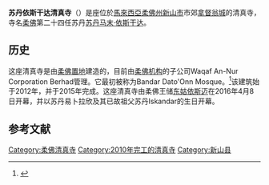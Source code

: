 {{Refimprove|time=2021-03-15T22:00:07+00:00}}
{{Infobox religious building
| 名字          = 苏丹依斯干達清真寺
| 原文名        = 
| 原文名语言    = 
| 图片          = Sultan Iskandar Mosque.jpg
| 图片说明      = 
| 地图          = 
| 地图尺寸      = 
| 地图说明      = 
| 坐标          = {{Coord|1|33|38.1|N|103|44|13.7|E|type:landmark_region:MY|display=inline,title}}
| 宗教          = [[伊斯兰教|伊斯兰教]]
| 位置          = [[马来西亚|马来西亚]][[柔佛州|柔佛州]][[新山县|新山县]][[新山|新山]]
| 神            = 
| 宗教礼仪      = 
| 派别          = [[遜尼派|遜尼派]]
| 节日          = 
| 小区          = 
| 分区          = 
| 基层政权      = 
| 区            = 
| 领地          = 
| 地方行政区    = 
| 州            = 
| 省            = 
| 地区          = 
| 国家          = 
| 行政          = 
| 开光年份      = 
| 状态          = 
| 传统称号      = 
| 所有者        = 
| 领导          = 
| 婆多罗迦      = 
| 主保圣人      = 
| 官方网站      = 
| 建筑师        = 
| 建筑类型      = 
| 建筑风格      = [[奥斯曼建筑|奥斯曼式建筑]]
| 建筑材料      = 
| 建立者        = 
| 资助者        = 
| 总承包商      = 
| 建立日期      = 
| 奠基          = 2012年
| 竣工          = 2015年
| 建设成本      = 
| 毁坏          = 
| 正立面朝向    = 
| 容纳人数      = 5,000
| 长度          = 
| 宽度          = 
| 中殿宽度      = 
| 内部面积      = 
| 最高高度      = 
| 穹顶          = 1
| 外穹顶高度    = 
| 内穹顶高度    = 
| 外穹顶直径    = 
| 内穹顶直径    = 
| 宣礼塔        = 
| 宣礼塔高度    = 
| 尖塔          = 4
| 尖塔高度      = 
| 场地面积      = 
| 寺庙          = 
| 纪念碑        = 
| 神社          = 
| 碑铭          = 
| 海拔          = 
}}

'''苏丹依斯干达清真寺'''（{{lang-ms|Masjid Sultan Iskandar}}）是座位於[[馬來西亞|馬來西亞]][[柔佛州|柔佛州]][[新山市|新山市]]市郊[[拿督翁城|拿督翁城]]的清真寺，寺名[[柔佛|柔佛]]第二十四任苏丹[[苏丹马末·依斯干达|苏丹马末·依斯干达]]。

==历史==
这座清真寺是由[[柔佛置地大厦|柔佛置地]]建造的，目前由[[柔佛机构|柔佛机构]]的子公司Waqaf An-Nur Corporation Berhad管理。它最初被称为Bandar Dato'Onn Mosque。<ref>{{cite web|url=https://www.bharian.com.my/node/141800|date=8 April 2016|title=TMJ Rasmi Masjid Sultan Iskandar Bandar Dato' Onn|publisher=mStar|access-date=28 June 2017|language=ms|archive-date=2020-02-20|archive-url=https://web.archive.org/web/20200220071759/https://www.bharian.com.my/node/141800|dead-url=no}}</ref>该建筑始于2012年，并于2015年完成。这座清真寺由柔佛王储[[苏丹依布拉欣·依斯迈|东姑依斯迈]]在2016年4月8日开幕，并以苏丹易卜拉欣及其已故祖父苏丹Iskandar的生日开幕。

==参考文献==
{{Portal box|马来西亚}}
{{commons category}}
{{reflist}}

{{馬來西亞清真寺}}

[[Category:柔佛清真寺|Category:柔佛清真寺]]
[[Category:2010年完工的清真寺|Category:2010年完工的清真寺]]
[[Category:新山县|Category:新山县]]


{{Malaysia-stub}}
{{mosque-stub}}